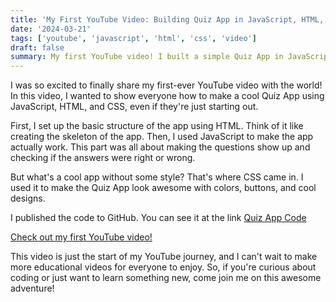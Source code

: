 ```yaml
---
title: 'My First YouTube Video: Building Quiz App in JavaScript, HTML, CSS'
date: '2024-03-21'
tags: ['youtube', 'javascript', 'html', 'css', 'video']
draft: false
summary: My first YouTube video! I built a simple Quiz App in JavaScript, HTML, and CSS. In this step-by-step guide, an interactive quiz application was created from scratch.
---
```


I was so excited to finally share my first-ever YouTube video with the world! In this video, I wanted to show everyone how to make a cool Quiz App using JavaScript, HTML, and CSS, even if they're just starting out.

First, I set up the basic structure of the app using HTML. Think of it like creating the skeleton of the app. Then, I used JavaScript to make the app actually work. This part was all about making the questions show up and checking if the answers were right or wrong.

But what's a cool app without some style? That's where CSS came in. I used it to make the Quiz App look awesome with colors, buttons, and cool designs.

I published the code to GitHub. You can see it at the link [Quiz App Code](https://github.com/DzmitryUr/quiz-app)

[Check out my first YouTube video!](https://youtu.be/FyAk7Vcfmls)

This video is just the start of my YouTube journey, and I can't wait to make more educational videos for everyone to enjoy. So, if you're curious about coding or just want to learn something new, come join me on this awesome adventure!
